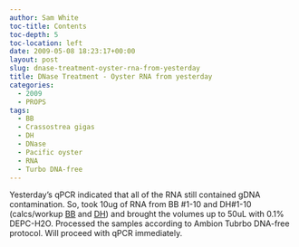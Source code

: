 ```yaml
---
author: Sam White
toc-title: Contents
toc-depth: 5
toc-location: left
date: 2009-05-08 18:23:17+00:00
layout: post
slug: dnase-treatment-oyster-rna-from-yesterday
title: DNase Treatment - Oyster RNA from yesterday
categories:
  - 2009
  - PROPS
tags:
  - BB
  - Crassostrea gigas
  - DH
  - DNase
  - Pacific oyster
  - RNA
  - Turbo DNA-free
---
```


Yesterday's qPCR indicated that all of the RNA still contained gDNA contamination. So, took 10ug of RNA from BB #1-10 and DH#1-10 (calcs/workup [BB](https://eagle.fish.washington.edu/Arabidopsis/Notebook%20Workup%20Files/20090508-01.jpg) and [DH](http://eagle.fish.washington.edu/Arabidopsis/Notebook%20Workup%20Files/20090508-02.jpg)) and brought the volumes up to 50uL with 0.1% DEPC-H2O. Processed the samples according to Ambion Tubrbo DNA-free protocol. Will proceed with qPCR immediately.
